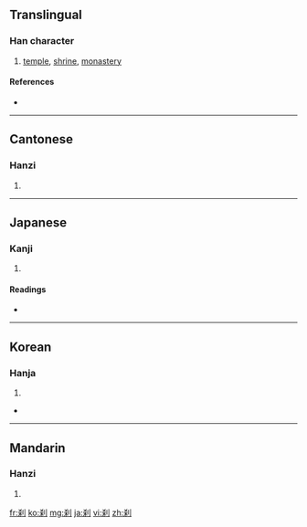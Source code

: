 {{also|剎}}
==Translingual==

===Han character===
{{Han char|rn=18|rad=刀|as=06|sn=8|four=|canj=大木中弓 (KDLN), X大木中弓 (XKDLN)}}

# [[temple]], [[shrine]], [[monastery]]

====References====
* {{Han ref|kx=0139.120|dkj=01967|dj=0316.030|hdz=10336.070|uh=5239|ud=21049}}

----

==Cantonese==

===Hanzi===
{{yue-hanzi|jyut=|y=chaat3, saat3|tra=剎}}

# {{defn|Cantonese}}

----

==Japanese==

===Kanji===
{{ja-kanji|grade=|rs=刀06}}

# {{defn|Japanese}}

====Readings====
* {{ja-readings|on=[[さつ]] (satsu), [[せち]] (sechi)|kun=[[はたばしら]] (hatabashira), [[てら]] (tera), [[くに]] (kuni)}}

----

==Korean==

===Hanja===
{{ko-hanja|hangeul=찰|rv=chal|mr=ch'al}}

# {{defn|Korean}}

* {{l|ko|sc=Kore|寺刹|tr=[[사찰]], sachal}}

----

==Mandarin==

===Hanzi===
{{cmn-hanzi|tra=剎|pin=[[chà]] ([[cha4]])|wg=ch'a<sup>4</sup>}}

# {{defn|Mandarin}}

[[fr:刹]]
[[ko:刹]]
[[mg:刹]]
[[ja:刹]]
[[vi:刹]]
[[zh:刹]]